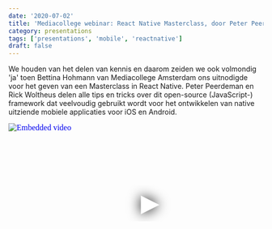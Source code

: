 ```yaml
---
date: '2020-07-02'
title: 'Mediacollege webinar: React Native Masterclass, door Peter Peerdeman en Rick Woltheus'
category: presentations
tags: ['presentations', 'mobile', 'reactnative']
draft: false
---
```


We houden van het delen van kennis en daarom zeiden we ook volmondig 'ja' toen Bettina Hohmann van Mediacollege Amsterdam ons uitnodigde voor het geven van een Masterclass in React Native. Peter Peerdeman en Rick Woltheus delen alle tips en tricks over dit open-source (JavaScript-) framework dat veelvoudig gebruikt wordt voor het ontwikkelen van native uitziende mobiele applicaties voor iOS en Android.

<iframe
  width="560"
  height="315"
  src="https://www.youtube.com/embed/G0Vw0d64vv4"
  srcdoc="<style>*{padding:0;margin:0;overflow:hidden}html,body{height:100%}img,span{position:absolute;width:100%;top:0;bottom:0;margin:auto}span{height:1.5em;text-align:center;font:48px/1.5 sans-serif;color:white;text-shadow:0 0 0.5em black}</style><a href=https://www.youtube.com/embed/G0Vw0d64vv4?autoplay=1><img src=https://img.youtube.com/vi/G0Vw0d64vv4/hqdefault.jpg alt='Embedded video'><span>▶</span></a>"
  frameborder="0"
  allow="accelerometer; autoplay; encrypted-media; gyroscope; picture-in-picture"
  allowfullscreen
  title="Embedded video"
></iframe>
